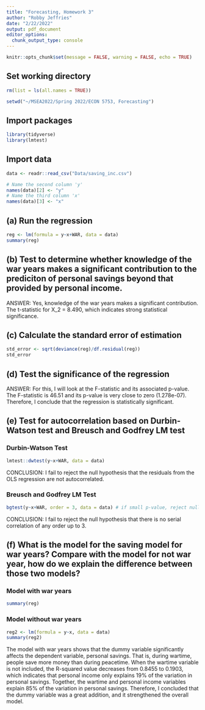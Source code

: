 ```yaml
---
title: "Forecasting, Homework 3"
author: "Robby Jeffries"
date: "2/22/2022"
output: pdf_document
editor_options: 
  chunk_output_type: console
---
```


```r
knitr::opts_chunk$set(message = FALSE, warning = FALSE, echo = TRUE)
```

## Set working directory

```r
rm(list = ls(all.names = TRUE))

setwd("~/MSEA2022/Spring 2022/ECON 5753, Forecasting")
```

## Import packages

```r
library(tidyverse)
library(lmtest)
```

## Import data

```r
data <- readr::read_csv("Data/saving_inc.csv") 

# Name the second column 'y'
names(data)[2] <- "y"
# Name the third column 'x'
names(data)[3] <- "x"
```

## (a) Run the regression

```r
reg <- lm(formula = y~x+WAR, data = data)
summary(reg)
```

## (b) Test to determine whether knowledge of the war years makes a significant contribution to the prediciton of personal savings beyond that provided by personal income.
ANSWER: Yes, knowledge of the war years makes a significant contribution. The t-statistic for X_2 = 8.490, which indicates strong statistical significance.

## (c) Calculate the standard error of estimation

```r
std_error <- sqrt(deviance(reg)/df.residual(reg))
std_error
```

## (d) Test the significance of the regression

ANSWER: For this, I will look at the F-statistic and its associated p-value. The F-statistic is 46.51 and its p-value is very close to zero (1.278e-07). Therefore, I conclude that the regression is statistically significant.

## (e) Test for autocorrelation based on Durbin-Watson test and Breusch and Godfrey LM test
### Durbin-Watson Test
```r
lmtest::dwtest(y~x+WAR, data = data)
```

CONCLUSION: I fail to reject the null hypothesis that the residuals from the OLS regression are not autocorrelated. 

### Breusch and Godfrey LM Test

```r
bgtest(y~x+WAR, order = 3, data = data) # if small p-value, reject null hypothesis
```

CONCLUSION: I fail to reject the null hypothesis that there is no serial correlation of any order up to 3.

## (f) What is the model for the saving model for war years? Compare with the model for not war year, how do we explain the difference between those two models? 

### Model with war years
```r
summary(reg)
```

### Model without war years
```r
reg2 <- lm(formula = y~x, data = data)
summary(reg2)
```

The model with war years shows that the dummy variable significantly affects the dependent variable, personal savings. That is, during wartime, people save more money than during peacetime. When the wartime variable is not included, the R-squared value decreases from 0.8455 to 0.1903, which indicates that personal income only explains 19% of the variation in personal savings. Together, the wartime and personal income variables explain 85% of the variation in personal savings. Therefore, I concluded that the dummy variable was a great addition, and it strengthened the overall model.